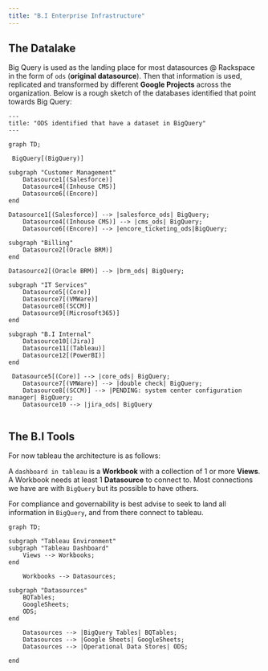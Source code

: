 ```yaml
---
title: "B.I Enterprise Infrastructure"
---
```


## The Datalake 

Big Query is used as the landing place for most datasources @ Rackspace in the form of `ods` (**original datasource**). Then that information is used, replicated and transformed by different **Google Projects** across the organization. 
Below is a rough sketch of the databases identified that point towards Big Query:

```mermaid
---
title: "ODS identified that have a dataset in BigQuery"
---

graph TD;

 BigQuery[(BigQuery)]

subgraph "Customer Management"
    Datasource1[(Salesforce)] 
    Datasource4[(Inhouse CMS)]
    Datasource6[(Encore)] 
end

Datasource1[(Salesforce)] --> |salesforce_ods| BigQuery;
    Datasource4[(Inhouse CMS)] --> |cms_ods| BigQuery;
    Datasource6[(Encore)] --> |encore_ticketing_ods|BigQuery;
    
subgraph "Billing"
    Datasource2[(Oracle BRM)] 
end

Datasource2[(Oracle BRM)] --> |brm_ods| BigQuery;

subgraph "IT Services"
    Datasource5[(Core)] 
    Datasource7[(VMWare)]
    Datasource8[(SCCM)] 
    Datasource9[(Microsoft365)]
end

subgraph "B.I Internal"
    Datasource10[(Jira)] 
    Datasource11[(Tableau)]
    Datasource12[(PowerBI)] 
end

 Datasource5[(Core)] --> |core_ods| BigQuery;
    Datasource7[(VMWare)] --> |double check| BigQuery;
    Datasource8[(SCCM)] --> |PENDING: system center configuration manager| BigQuery;
    Datasource10 --> |jira_ods| BigQuery


```

## The B.I Tools

For now tableau the architecture is as follows: 

A `dashboard in tableau` is a **Workbook** with a collection of 1 or more **Views**. A Workbook needs at least 1 **Datasource** to connect to. Most connections we have are with `BigQuery` but its possible to have others. 

For compliance and governability is best advise to seek to land all information in `BigQuery`, and from there connect to tableau.

::: {#fig-mermaid}

```mermaid
graph TD;

subgraph "Tableau Environment"
subgraph "Tableau Dashboard"
    Views --> Workbooks;
end

    Workbooks --> Datasources;

subgraph "Datasources"
    BQTables;
    GoogleSheets;
    ODS;
end

    Datasources --> |BigQuery Tables| BQTables;
    Datasources --> |Google Sheets| GoogleSheets;
    Datasources --> |Operational Data Stores| ODS;

end
```

:::